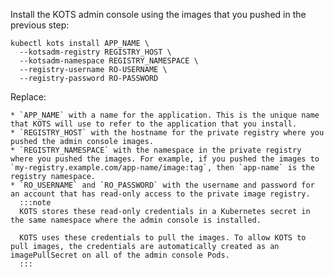 Install the KOTS admin console using the images that you pushed in the previous step:

   ```shell
   kubectl kots install APP_NAME \
     --kotsadm-registry REGISTRY_HOST \
     --kotsadm-namespace REGISTRY_NAMESPACE \
     --registry-username RO-USERNAME \
     --registry-password RO-PASSWORD
   ```

   Replace:

    * `APP_NAME` with a name for the application. This is the unique name that KOTS will use to refer to the application that you install.
    * `REGISTRY_HOST` with the hostname for the private registry where you pushed the admin console images.
    * `REGISTRY_NAMESPACE` with the namespace in the private registry where you pushed the images. For example, if you pushed the images to `my-registry.example.com/app-name/image:tag`, then `app-name` is the registry namespace.
    * `RO_USERNAME` and `RO_PASSWORD` with the username and password for an account that has read-only access to the private image registry.
      :::note
      KOTS stores these read-only credentials in a Kubernetes secret in the same namespace where the admin console is installed.

      KOTS uses these credentials to pull the images. To allow KOTS to pull images, the credentials are automatically created as an imagePullSecret on all of the admin console Pods.
      :::